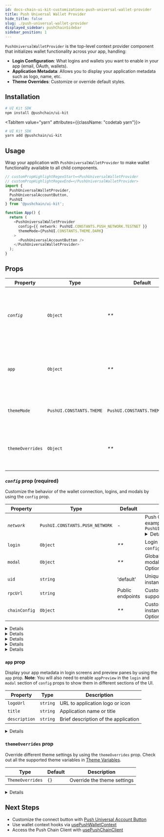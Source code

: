 ```yaml
---
id: docs-chain-ui-kit-customizations-push-universal-wallet-provider
title: Push Universal Wallet Provider
hide_title: false
slug: ./push-universal-wallet-provider
displayed_sidebar: pushChainSidebar
sidebar_position: 1
---
```


<head>
  <title>{`Push Universal Wallet Provider | Customizations | UI Kit | Push Chain Docs`}</title>
</head>


<!-- Content Start -->

`PushUniversalWalletProvider` is the top-level context provider component that initializes wallet functionality across your app, handling:

- **Login Configuration**: What logins and wallets you want to enable in your app (email, OAuth, wallets).
- **Application Metadata**: Allows you to display your application metadata such as logo, name, etc.
- **Theme Overrides**: Customize or override default styles.

## Installation

<Tabs className="codetabs" groupId="quickstart-examples">
  <TabItem value="npm" attributes={{className: "codetab npm"}} default>

```bash
# UI Kit SDK
npm install @pushchain/ui-kit
```

  </TabItem>

  <TabItem value="yarn" attributes={{className: "codetab yarn"}}>

```bash
# UI Kit SDK
yarn add @pushchain/ui-kit
```

  </TabItem>
</Tabs>

## Usage

Wrap your application with `PushUniversalWalletProvider` to make wallet functionality available to all child components.

```typescript live
// customPropHighlightRegexStart=<PushUniversalWalletProvider
// customPropHighlightRegexEnd=</PushUniversalWalletProvider>
import {
  PushUniversalWalletProvider,
  PushUniversalAccountButton,
  PushUI
} from '@pushchain/ui-kit';

function App() {
  return (
    <PushUniversalWalletProvider
      config={{ network: PushUI.CONSTANTS.PUSH_NETWORK.TESTNET }}
      themeMode={PushUI.CONSTANTS.THEME.DARK}
    >
      <PushUniversalAccountButton />
    </PushUniversalWalletProvider>
  );
}
```

## Props

<PushAPIReference>

| Property         | Type                     | Default                        | Description                                                                                                                                                                                                            |
| ---------------- | ------------------------ | ------------------------------ | ---------------------------------------------------------------------------------------------------------------------------------------------------------------------------------------------------------------------- |
| _`config`_       | `Object`                 | _\*\*_                         | Used to configure the wallet connection, logins, and modals. _\*\*_ See `config` prop for more info.                                                                                                                   |
| `app`            | `Object`                 | _\*\*_                         | Used to display your application metadata such as logo, name, etc. _\*\*_ See `app` prop for more info.                                                                                                                |
| `themeMode`      | `PushUI.CONSTANTS.THEME` | `PushUI.CONSTANTS.THEME.LIGHT` | Theme mode to apply, you can use `LIGHT` or `DARK` option. <Details summary="PushUI.CONSTANTS.THEME" className="alert alert--minimal-api-table">`PushUI.CONSTANTS.THEME.LIGHT` `PushUI.CONSTANTS.THEME.DARK`</Details> |
| `themeOverrides` | `Object`                 | _\*\*_                         | Used to override default styles. _\*\*_ See `themeOverrides` prop for more info.                                                                                                                                       |

</PushAPIReference>

### _`config`_ prop (required)

Customize the behavior of the wallet connection, logins, and modals by using the `config` prop.

<PushAPIReference>

| Property      | Type                            | Default          | Description                                                                                                                                                                                                                                                                                                                 |
| ------------- | ------------------------------- | ---------------- | --------------------------------------------------------------------------------------------------------------------------------------------------------------------------------------------------------------------------------------------------------------------------------------------------------------------------- |
| _`network`_   | `PushUI.CONSTANTS.PUSH_NETWORK` | -                | Push Chain network to connect to. For example: `PushUI.CONSTANTS.PUSH_NETWORK.TESTNET` <Details summary="PushUI.CONSTANTS.PUSH_NETWORK" className="alert alert--minimal-api-table">`PushUI.CONSTANTS.PUSH_NETWORK.TESTNET` `PushUI.CONSTANTS.PUSH_NETWORK.TESTNET_DONUT` `PushUI.CONSTANTS.PUSH_NETWORK.LOCALNET`</Details> |
| `login`       | `Object`                        | _\*\*_           | Login method configuration. _\*\*_ See `config.login` Options.                                                                                                                                                                                                                                                              |
| `modal`       | `Object`                        | _\*\*_           | Global defaults for login and connected modal instances. _\*\*_ See `config.modal` Options.                                                                                                                                                                                                                                 |
| `uid`         | `string`                        | 'default'        | Unique identifier for this provider. instance                                                                                                                                                                                                                                                                               |
| `rpcUrl`      | `string`                        | Public endpoints | Custom JSON-RPC endpoint for supported chains.                                                                                                                                                                                                                                                                              |
| `chainConfig` | `Object`                        | _\*\*_           | Custom settings to configure the SDK instance. _\*\*_ See `config.chainConfig` Options.                                                                                                                                                                                                                                     |

</PushAPIReference>

<Details summary="`config.login` Options" className="alert alert--minimal code">

<PushAPIReference showRequiredNotice={false}>

| Property               | Type                                     | Default                                       | Description                                                                                                                                                                                                                                        |
| ---------------------- | ---------------------------------------- | --------------------------------------------- | -------------------------------------------------------------------------------------------------------------------------------------------------------------------------------------------------------------------------------------------------- |
| `loginLayout`          | `PushUI.CONSTANTS.LOGIN.LAYOUT`          | `PushUI.CONSTANTS.LOGIN.LAYOUT.SIMPLE`        | Login modal layout type. <Details summary="PushUI.CONSTANTS.LOGIN.LAYOUT" className="alert alert--minimal-api-table">`PushUI.CONSTANTS.LOGIN.LAYOUT.SIMPLE` `PushUI.CONSTANTS.LOGIN.LAYOUT.SPLIT`</Details>                                        |
| `appPreview`           | `boolean`                                | `false`                                       | Show app preview in modal                                                                                                                                                                                                                          |
| `bgImage`              | `string`                                 | `null`                                        | Background image for the login modal                                                                                                                                                                                                               |
| `connectedLayout`      | `PushUI.CONSTANTS.CONNECTED.LAYOUT`      | `PushUI.CONSTANTS.CONNECTED.LAYOUT.HOVER`     | Connected modal layout type. <Details summary="PushUI.CONSTANTS.CONNECTED.LAYOUT" className="alert alert--minimal-api-table">`PushUI.CONSTANTS.CONNECTED.LAYOUT.FULL` `PushUI.CONSTANTS.CONNECTED.LAYOUT.HOVER`</Details>                          |
| `connectedInteraction` | `PushUI.CONSTANTS.CONNECTED.INTERACTION` | `PushUI.CONSTANTS.CONNECTED.INTERACTION.BLUR` | Connected modal outside interaction type. <Details summary="PushUI.CONSTANTS.CONNECTED.INTERACTION" className="alert alert--minimal-api-table">`PushUI.CONSTANTS.CONNECTED.INTERACTION.INTERACTABLE` `PushUI.CONSTANTS.INTERACTION.BLUR`</Details> |

</PushAPIReference>

</Details>

<Details summary="`config.login.wallet` Options" className="alert alert--minimal code">

<PushAPIReference showRequiredNotice={false}>

| Property  | Type                       | Default              | Description                                                                                                                                                                                                                                                                                       |
| --------- | -------------------------- | -------------------- | ------------------------------------------------------------------------------------------------------------------------------------------------------------------------------------------------------------------------------------------------------------------------------------------------- |
| `enabled` | `boolean`                  | `true`               | Allow external wallet connections                                                                                                                                                                                                                                                                 |
| `chains`  | `PushUI.CONSTANTS.CHAIN[]` | All supported chains | You can choose to enable specific chains by passing them in an array. <Details summary="PushUI.CONSTANTS.CHAIN" className="alert alert--minimal-api-table">`PushUI.CONSTANTS.CHAIN.ETHEREUM_SEPOLIA` `PushUI.CONSTANTS.CHAIN.SOLANA_DEVNET` `PushUI.CONSTANTS.CHAIN.PUSH_TESTNET_DONUT`</Details> |

</PushAPIReference>

</Details>

<Details summary="`config.modal` Options" className="alert alert--minimal code">

<PushAPIReference showRequiredNotice={false}>

| Property               | Type                                     | Default                                               | Description                                                                                                                                                                                                                                        |
| ---------------------- | ---------------------------------------- | ----------------------------------------------------- | -------------------------------------------------------------------------------------------------------------------------------------------------------------------------------------------------------------------------------------------------- |
| `loginLayout`          | `PushUI.CONSTANTS.LOGIN.LAYOUT`          | `PushUI.CONSTANTS.LOGIN.LAYOUT.SIMPLE`                | Login modal layout type. <Details summary="PushUI.CONSTANTS.LOGIN.LAYOUT" className="alert alert--minimal-api-table">`PushUI.CONSTANTS.LOGIN.LAYOUT.SIMPLE` `PushUI.CONSTANTS.LOGIN.LAYOUT.SPLIT`</Details>                                        |
| `appPreview`           | `boolean`                                | `false`                                               | Show app preview in modal                                                                                                                                                                                                                          |
| `bgImage`              | `string`                                 | `null`                                                | Background image for the login modal                                                                                                                                                                                                               |
| `connectedLayout`      | `PushUI.CONSTANTS.CONNECTED.LAYOUT`      | `PushUI.CONSTANTS.CONNECTED.LAYOUT.HOVER`             | Connected modal layout type. <Details summary="PushUI.CONSTANTS.CONNECTED.LAYOUT" className="alert alert--minimal-api-table">`PushUI.CONSTANTS.CONNECTED.LAYOUT.FULL` `PushUI.CONSTANTS.CONNECTED.LAYOUT.HOVER`</Details>                          |
| `connectedInteraction` | `PushUI.CONSTANTS.CONNECTED.INTERACTION` | `PushUI.CONSTANTS.CONNECTED.INTERACTION.INTERACTABLE` | Connected modal outside interaction type. <Details summary="PushUI.CONSTANTS.CONNECTED.INTERACTION" className="alert alert--minimal-api-table">`PushUI.CONSTANTS.CONNECTED.INTERACTION.INTERACTABLE` `PushUI.CONSTANTS.INTERACTION.BLUR`</Details> |

</PushAPIReference>

</Details>

<Details summary="`config.chainConfig` Options" className="alert alert--minimal code">

<PushAPIReference showRequiredNotice={false}>

| Property         | Type                              | Default                                                        | Description                                                                     |
| ---------------- | --------------------------------- | -------------------------------------------------------------- | ------------------------------------------------------------------------------- |
| `rpcUrls`        | `Partial<Record<CHAIN, string>>`  | `{}`                                                           | Custom RPC URLs mapped by chain IDs.                                            |
| `blockExplorers` | `Partial<Record<CHAIN, string[]>` | `{[CHAIN.PUSH_TESTNET_DONUT]: ['https://donut.push.network']}` | Custom block explorer URLs mapped by chain IDs.                                 |
| `printTraces`    | `boolean`                         | `false`                                                        | When true, console logs the internal trace logs for debugging requests to nodes |

</PushAPIReference>

</Details>

<Details summary="Live Playground: Creating basic and advanced config" className="alert alert--live-play alert-top-pad-20">

<Tabs className="liveplaytab" groupId="integrate-push-wallet">

  <TabItem value="basic" label="Basic" default>

```jsx live
// customPropHighlightRegexStart=walletConfig\s=
// customPropHighlightRegexEnd=<PushUniversalWalletProvider
// customPropMinimized='false'
// Import necessary components from @pushchain/ui-kit
import {
  PushUniversalWalletProvider,
  PushUniversalAccountButton,
  PushUI,
} from '@pushchain/ui-kit';

function App() {
  // Define Wallet Config
  const walletConfig = {
    uid: 'basic',
    network: PushUI.CONSTANTS.PUSH_NETWORK.TESTNET, // network to connect to
  };

  return (
    <PushUniversalWalletProvider config={walletConfig}>
      {/* Your app logic */}

      {/* Push Universal Wallet Button to show the functionality */}
      <PushUniversalAccountButton uid='basic' />
    </PushUniversalWalletProvider>
  );
}
```

</TabItem>

<TabItem value="advanced" label="Advanced">

```jsx live
// customPropHighlightRegexStart=walletConfig\s=
// customPropHighlightRegexEnd=<PushUniversalWalletProvider
// customPropMinimized='false'
// Import necessary components from @pushchain/ui-kit
import {
  PushUniversalWalletProvider,
  PushUniversalAccountButton,
  PushUI,
} from '@pushchain/ui-kit';

function App() {
  // Define Wallet Config
  const walletConfig = {
    network: PushUI.CONSTANTS.PUSH_NETWORK.TESTNET, // network to connect to
    login: {
      // login options to choose from
      email: true,
      google: false, // disable google login
      wallet: {
        enabled: true, // enable external wallet login
        chains: [
          PushUI.CONSTANTS.CHAIN.ETHEREUM_SEPOLIA,
          PushUI.CONSTANTS.CHAIN.SOLANA_DEVNET,
          PushUI.CONSTANTS.CHAIN.PUSH_TESTNET_DONUT,
        ],
      },
      appPreview: true, // enable app preview to be shown inside login modal. Need to provide app metadata as well
    },
    modal: {
      loginLayout: PushUI.CONSTANTS.LOGIN.LAYOUT.SIMPLE, // login modal layout type
      connectedLayout: PushUI.CONSTANTS.CONNECTED.LAYOUT.FULL, // connected modal layout type
      appPreview: true, // enable app preview to be shown inside modal. Meed to provide app metadata as well
    },
    uid: 'your-uid', // unique identifier, only used if multiple wallet needs to be connected
    rpcURL: '<INFURA_RPC_URL>', // custom rpc url to connect to
    chainConfig: {}, // custom chain config to pass to push chain client if needed
  };

  return (
    <PushUniversalWalletProvider config={walletConfig}>
      {/* Your app logic */}

      {/* Push Universal Wallet Button to show the functionality */}
      <PushUniversalAccountButton uid='your-uid' />
    </PushUniversalWalletProvider>
  );
}
```

</TabItem>

</Tabs>

</Details>

### `app` prop

Display your app metadata in login screens and preview panes by using the `app` prop. **Note**: You will also need to enable `appPreview` in the `login` and `modal` section of `config` props to show them in different sections of the UI.

<PushAPIReference showRequiredNotice={false}>

| Property      | Type     | Description                          |
| ------------- | -------- | ------------------------------------ |
| `logoUrl`     | `string` | URL to application logo or icon      |
| `title`       | `string` | Application name or title            |
| `description` | `string` | Brief description of the application |

</PushAPIReference>

<Details summary="Live Playground: Creating your app metadata" className="alert alert--live-play alert-top-pad-20">

```jsx live
// customPropHighlightRegexStart=appMetadata\s=
// customPropHighlightRegexEnd=<PushUniversalWalletProvider
// customPropMinimized='false'
// Import necessary components from @pushchain/ui-kit
import {
  PushUniversalWalletProvider,
  PushUniversalAccountButton,
  PushUI,
} from '@pushchain/ui-kit';

function App() {
  // Define Wallet Config
  const walletConfig = {
    uid: 'custom-app-metadata',
    network: PushUI.CONSTANTS.PUSH_NETWORK.TESTNET, // network to connect to
    login: { appPreview: true },
  };

  // Define Your App Preview
  const appMetadata = {
    logoUrl: 'https://avatars.githubusercontent.com/u/64157541?v=4',
    title: 'Test App Title',
    description: 'Test App Description',
  };

  return (
    <PushUniversalWalletProvider config={walletConfig} app={appMetadata}>
      {/* Your app logic */}

      {/* Push Universal Wallet Button to show the functionality */}
      <PushUniversalAccountButton uid='custom-app-metadata' />
    </PushUniversalWalletProvider>
  );
}
```

</Details>

### `themeOverrides` prop

Override different theme settings by using the `themeOverrides` prop. Check out all the supported theme variables in [Theme Variables](/docs/chain/ui-kit/customizations/theme-variables/).

<PushAPIReference showRequiredNotice={false}>

| Type             | Default | Description                 |
| ---------------- | ------- | --------------------------- |
| `ThemeOverrides` | `{}`    | Override the theme settings |

</PushAPIReference>

<Details summary="Live Playground: Customizing your theme" className="alert alert--live-play alert-top-pad-20">

```jsx live
// customPropHighlightRegexStart=themeOverrides={{
// customPropHighlightRegexEnd=}}
// customPropMinimized='false'
// Import necessary components from @pushchain/ui-kit
import {
  PushUniversalWalletProvider,
  PushUniversalAccountButton,
  PushUI,
} from '@pushchain/ui-kit';

function App() {
  // Define Wallet Config
  const walletConfig = {
    uid: 'custom-theme',
    network: PushUI.CONSTANTS.PUSH_NETWORK.TESTNET,
  };

  return (
    <PushUniversalWalletProvider
      config={walletConfig}
      themeOverrides={{
        '--pw-core-bg-primary-color': '#DBE3FF',
        '--pw-core-bg-secondary-color': '#EDEFFF',
        '--pw-core-font-family': 'Inter',
        '--pw-core-text-primary-color': '#1A1A1A',
        '--pw-core-text-secondary-color': '#4B4B4B',
      }}
    >
      <PushUniversalAccountButton uid='custom-theme' />
    </PushUniversalWalletProvider>
  );
}
```

</Details>

## Next Steps

- Customize the connect button with [Push Universal Account Button](/docs/chain/ui-kit/customizations/push-universal-account-button/)
- Use wallet context hooks via [usePushWalletContext](/docs/chain/ui-kit/customizations/use-push-wallet-context/)
- Access the Push Chain Client with [usePushChainClient](/docs/chain/ui-kit/customizations/use-push-chain-client/)

